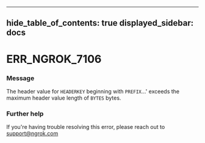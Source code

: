 

---
hide_table_of_contents: true
displayed_sidebar: docs
---


# ERR_NGROK_7106

### Message
The header value for `HEADERKEY` beginning with `PREFIX`...' exceeds the maximum header value length of `BYTES` bytes.

<ErrorDetails error="err_ngrok_7106" />



### Further help
If you're having trouble resolving this error, please reach out to [support@ngrok.com](mailto:support@ngrok.com?subject=Help%20with%20ERR_NGROK_7106)

